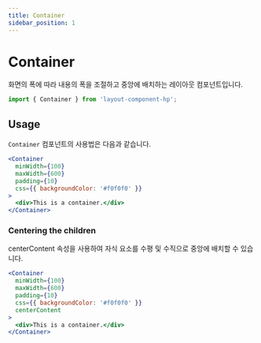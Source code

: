 ```yaml
---
title: Container
sidebar_position: 1
---
```


# Container

화면의 폭에 따라 내용의 폭을 조절하고 중앙에 배치하는 레이아웃 컴포넌트입니다.

```jsx static
import { Container } from 'layout-component-hp';
```

## Usage

`Container` 컴포넌트의 사용법은 다음과 같습니다.

```jsx live
<Container
  minWidth={100}
  maxWidth={600}
  padding={10}
  css={{ backgroundColor: '#f0f0f0' }}
>
  <div>This is a container.</div>
</Container>
```

### Centering the children

centerContent 속성을 사용하여 자식 요소를 수평 및 수직으로 중앙에 배치할 수 있습니다.

```jsx live
<Container
  minWidth={100}
  maxWidth={600}
  padding={10}
  css={{ backgroundColor: '#f0f0f0' }}
  centerContent
>
  <div>This is a container.</div>
</Container>
```
